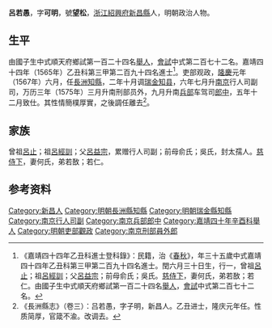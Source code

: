{{明清人物信息框
| 姓名 = 呂若愚
| 原名 =
| 圖片名稱= 
| 圖片大小 =
| 圖片說明 = 
| 最高職務 = 南京兵部車駕司郎中
| 國家 = 大明 
| 爵位 =
| 籍貫 = [[浙江|浙江]][[紹興府|紹興府]][[新昌縣|新昌縣]]
| 族裔 = 
| 字號 = 字可明，號望松
| 諡號 =
| 出生日期 = 嘉靖四年乙酉閏六月三十日
| 出生地點 =
| 逝世日期 = 卒年不詳
| 逝世地點 =
| 墓葬 =
| 配偶 = 何氏，封孺人
| 親屬 = （子）斯盛、斯隆、斯美
| 出身 =
* 嘉靖四十年辛酉科舉人
* 嘉靖四十四年乙丑科同進士出身
| 經歷 =
| 著作 =  
}}
'''呂若愚'''{{BD|1525年||？年||}}，字'''可明'''，號'''望松'''，[[浙江|浙江]][[紹興府|紹興府]][[新昌縣|新昌縣]]人，明朝政治人物。

==生平==
由國子生中式順天府鄉試第一百二十四名[[舉人|舉人]]，[[會試|會試]]中式第二百七十二名。嘉靖四十四年（1565年）乙丑科第三甲第二百九十四名進士<ref>《嘉靖四十四年乙丑科進士登科錄》：民籍，治《[[春秋|春秋]]》，年三十五歲中式嘉靖四十四年乙丑科第三甲第二百九十四名進士。閏六月三十日生，行一，曾祖[[呂止|呂止]]；祖[[呂經訓|呂經訓]]；父[[呂益宗|呂益宗]]；前母俞氏；吳氏。[[慈侍下|慈侍下]]，妻何氏，弟若敔；若仁。由國子生中式順天府鄉試第一百二十四名[[舉人|舉人]]，[[會試|會試]]中式第二百七十二名。</ref>。吏部观政，[[隆庆_(明朝)|隆慶]]元年（1567年）六月，任[[長洲縣|長洲]][[知縣|知縣]]，二年十月调[[瑞金|瑞金]][[知县|知县]]，六年七月升[[南京|南京]]行人司副司，万历三年（1575年）三月升南刑部员外，九月升南[[兵部|兵部]]车驾司[[郎中|郎中]]，五年十二月致仕。其性情簡樸厚實，之後調任離去<ref>《長洲縣志》（卷三）：吕若愚，字子明，新昌人。乙丑进士，隆庆元年任。性质简厚，官箴不渝。改调去。</ref>。

==家族== 
曾祖[[呂止|呂止]]；祖[[呂經訓|呂經訓]]；父[[呂益宗|呂益宗]]，累赠行人司副；前母俞氏；吳氏，封太孺人。[[慈侍下|慈侍下]]，妻何氏，弟若敔；若仁。

== 参考资料 ==
{{reflist}}

{{start box}}
{{s-off}}
{{s-before|[[周良臣|周良臣]]}}
{{s-title|明朝長洲縣知縣|1567年－1568年}}
{{s-after|[[張德夫|張德夫]]}}
{{end box}}

{{嘉靖四十四年乙丑科殿试金榜}}

{{Authority control}}
{{DEFAULTSORT:Lv呂}}
[[Category:新昌人|Category:新昌人]]
[[Category:明朝長洲縣知縣|Category:明朝長洲縣知縣]]
[[Category:明朝瑞金縣知縣|Category:明朝瑞金縣知縣]]
[[Category:南京行人司副|Category:南京行人司副]]
[[Category:南京兵部郎中|Category:南京兵部郎中]]
[[Category:嘉靖四十年辛酉科舉人|Category:嘉靖四十年辛酉科舉人]]
[[Category:明朝吏部觀政|Category:明朝吏部觀政]]
[[Category:南京刑部員外郎|Category:南京刑部員外郎]]


{{明朝人物小作品}}